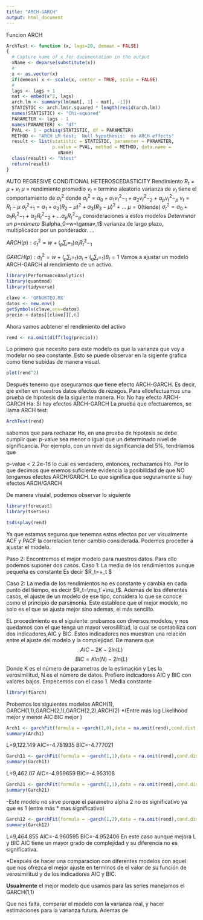 ```yaml
---
title: "ARCH-GARCH"
output: html_document
---
```

Funcion ARCH
```r
ArchTest <- function (x, lags=20, demean = FALSE) 
{
  # Capture name of x for documentation in the output  
  xName <- deparse(substitute(x))
  # 
  x <- as.vector(x)
  if(demean) x <- scale(x, center = TRUE, scale = FALSE)
  #  
  lags <- lags + 1
  mat <- embed(x^2, lags)
  arch.lm <- summary(lm(mat[, 1] ~ mat[, -1]))
  STATISTIC <- arch.lm$r.squared * length(resid(arch.lm))
  names(STATISTIC) <- "Chi-squared"
  PARAMETER <- lags - 1
  names(PARAMETER) <- "df"
  PVAL <- 1 - pchisq(STATISTIC, df = PARAMETER)
  METHOD <- "ARCH LM-test;  Null hypothesis:  no ARCH effects"
  result <- list(statistic = STATISTIC, parameter = PARAMETER, 
                 p.value = PVAL, method = METHOD, data.name =
                   xName)
  class(result) <- "htest"
  return(result)
}
```

AUTO REGRESIVE CONDITIONAL HETEROSCEDASTICITY
Rendimiento $R_t=\mu+v_t$
$\mu$ = rendimiento promedio
$v_t$ = termino aleatorio
varianza de $v_t$ tiene el comportamiento de $\sigma^2_t$
donde
  $\sigma^2_t$ = $\alpha_0+\alpha_1v^2_t-_1+\alpha_2v^2_t-_2+\alpha_pv^2_t-_p$
$v_t=R_t-\mu$
$\sigma^2_t+_1=\alpha_1+\alpha_2(R_2-\mu)^2+\alpha_3(R_3-\mu)^2+...$
$\mu=0$(tiende)
$\sigma^2_t=\alpha_0+\alpha_1R^2_t-_1+\alpha_2R^2_t-_2+...\alpha_pR^2_t-_p$
consideraciones a estos modelos 
*Determinar un p=número
*$\alpha_0=w=\gamav_t$:varianza de largo plazo, multiplicador por un ponderador.
...

$ARCH(p): \sigma^2_t=w+(_p\sum_i=_1)\alpha_iR^2_t-_1$

$GARCH(p): \sigma^2_t=w+(_p\sum_i=_1)\alpha_i+(_q\sum_i=_1)B_i=1$
Vamos a ajustar un modelo ARCH-GARCH al rendimiento de un activo.
```r
library(PerformanceAnalytics)
library(quantmod)
library(tidyverse)
```

```r
clave <- 'GFNORTEO.MX'
datos <- new.env()
getSymbols(clave,env=datos)
precio <-datos[[clave]][,6]
```
Ahora vamos aobtener el rendimiento del activo
```r
rend <- na.omit(diff(log(precio)))
```
Lo primero que necesito para este modelo es que la varianza que voy a modelar no sea constante. Esto se puede observar en la sigiente grafica como tiene subidas de manera visual.
```r
plot(rend^2)
```
Después tenemo que asegurarnos que tiene efecto ARCH-GARCH. Es decir, qie exiten en nuestros datos efectos de rezagos. Para elloefectuamos una prueba de hipotesis de la siguiente manera. 
Ho: No hay efecto ARCH-GARCH
Ha: Si hay efectos ARCH-GARCH
La prueba que efectuaremos, se llama ARCH test.
```r
ArchTest(rend)
```
sabemos que para rechazar Ho, en una prueba de hipotesis se debe cumplir que: p-value sea menor o igual que un determinado nivel de significancia. Por ejemplo, con un nivel de significancia del 5%, tendriamos que

p-value < 2.2e-16 lo cual es verdadero, entonces, rechazamos Ho. Por lo que decimos que enemos suficiente evidencia la posibilidad de que NO tengamos efectos ARCH/GARCH. Lo que significa que seguramente si hay efectos ARCH/GARCH

De manera visuial, podemos observar lo siguiente
```r
library(forecast)
library(tseries)
```

```r
tsdisplay(rend)
```
Ya que estamos seguros que tenemos estos efectos por ver visualmente ACF y PACF la correlacion tener cambio considerada. Podemos proceder a ajustar el modelo.

Paso 2: Encontremos el mejor modelo para nuestros datos.
Para ello podemos suponer dos casos.
Caso 1: La media de los rendimientos aunque pequeña es constante Es decir $R_t=\mu+\nu_t $

Caso 2: La media de los rendimientos no es constante y cambia en cada punto del tiempo, es decir $R_t=\mu_t`+\nu_t$. 
Ademas de los diferentes casos, el ajuste de un modelo de ese tipo, considera lo que se conoce como el principio de parsimonia. Este establece que el mejor modelo, no solo es el que se ajusta mejor sino ademas, el más sencillo.

EL procedimiento es el siguiente: probamos con diversos modelos, y nos quedamos con el que tenga un mayor verosililitud, la cual se contabiliza con dos indicadores,AIC y BIC. Estos indicadores nos muestran una relación entre el ajuste del modelo y la complejidad. De manera que
$$AIC-2K-2ln(L)$$
$$BIC=Kln(N)-2ln(L)$$
Donde K es el número de parametros de la estimación y Les la verosimilitud, N es el número de datos. Prefiero
indicadores AIC y BIC con valores bajos.
Empecemos con el caso 1. Media constante
```r
library(fGarch)
```
Probemos los siguientes modelos
ARCH(1), GARCH(1,1),GARCH(2,1),GARCH(2,2),ARCH(2) *(Entre más log Likelihood mejor y menor AIC BIC mejor )
```r
Arch1 <- garchFit(formula = ~garch(1,0),data = na.omit(rend),cond.dist = 'norm',trace = FALSE)
summary(Arch1)
```
L=9,122.149 AIC=-4.781935 BIC=-4.777021
```r
Garch11 <- garchFit(formula = ~garch(1,1),data = na.omit(rend),cond.dist = 'norm',trace = FALSE)
summary(Garch11)
```
L=9,462.07 AIC=-4.959659 BIC=-4.953108

```r
Garch21 <- garchFit(formula = ~garch(2,1),data = na.omit(rend),cond.dist = 'norm',trace = FALSE)
summary(Garch21)
```
-Este modelo no sirve porque el parametro alpha 2 no es significativo ya que es 1 (entre más * mas significativo)
```r
Garch12 <- garchFit(formula = ~garch(1,2),data = na.omit(rend),cond.dist = 'norm',trace = FALSE)
summary(Garch12)
```
L=9,464.855 AIC=-4.960595 BIC=-4.952406 En este caso aunque mejora L y BIC AIC tiene un mayor grado de complejidad y su diferencia no es significativa.

*Después de hacer una comparacion con diferentes modelos con aquel que nos ofrezca el mejor ajuste en terminos de el valor de su función de verosimilitud y de los indicadores AIC y BIC.

**Usualmente** el mejor modelo que usamos para las series manejamos el GARCH(1,1)

Que nos falta, comparar el modelo con la varianza real, y hacer estimaciones para la varianza futura. Ademas de
